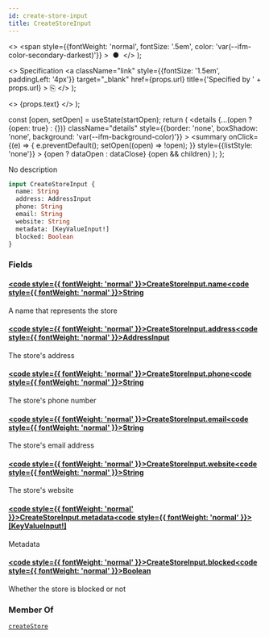 ```yaml
---
id: create-store-input
title: CreateStoreInput
---
```


  <>
    <span
      style={{fontWeight: 'normal', fontSize: '.5em', color: 'var(--ifm-color-secondary-darkest)'}}
    >
      &nbsp;●&nbsp;
    </span>
  </>
);

  <>
    Specification
    <a
      className="link"
      style={{fontSize: '1.5em', paddingLeft: '4px'}}
      target="_blank"
      href={props.url}
      title={'Specified by ' + props.url}
    >
      ⎘
    </a>
  </>
);

  <>
    <span className={props.class}>{props.text}</span>
  </>
);


  const [open, setOpen] = useState(startOpen);
  return (
    <details
      {...(open ? {open: true} : {})}
      className="details"
      style={{border: 'none', boxShadow: 'none', background: 'var(--ifm-background-color)'}}
    >
      <summary
        onClick={(e) => {
          e.preventDefault();
          setOpen((open) => !open);
        }}
        style={{listStyle: 'none'}}
      >
        {open ? dataOpen : dataClose}
      </summary>
      {open && children}
    </details>
  );
};

No description

```graphql
input CreateStoreInput {
  name: String
  address: AddressInput
  phone: String
  email: String
  website: String
  metadata: [KeyValueInput!]
  blocked: Boolean
}
```

### Fields

#### [<code style={{ fontWeight: 'normal' }}>CreateStoreInput.<b>name</b></code>](#)<Bullet />[<code style={{ fontWeight: 'normal' }}><b>String</b></code>](/docs/apis/graphql/types/scalars/string.mdx) <Badge class="badge badge--secondary " text="scalar"/>

A name that represents the store

#### [<code style={{ fontWeight: 'normal' }}>CreateStoreInput.<b>address</b></code>](#)<Bullet />[<code style={{ fontWeight: 'normal' }}><b>AddressInput</b></code>](/docs/apis/graphql/types/inputs/address-input.mdx) <Badge class="badge badge--secondary " text="input"/>

The store's address

#### [<code style={{ fontWeight: 'normal' }}>CreateStoreInput.<b>phone</b></code>](#)<Bullet />[<code style={{ fontWeight: 'normal' }}><b>String</b></code>](/docs/apis/graphql/types/scalars/string.mdx) <Badge class="badge badge--secondary " text="scalar"/>

The store's phone number

#### [<code style={{ fontWeight: 'normal' }}>CreateStoreInput.<b>email</b></code>](#)<Bullet />[<code style={{ fontWeight: 'normal' }}><b>String</b></code>](/docs/apis/graphql/types/scalars/string.mdx) <Badge class="badge badge--secondary " text="scalar"/>

The store's email address

#### [<code style={{ fontWeight: 'normal' }}>CreateStoreInput.<b>website</b></code>](#)<Bullet />[<code style={{ fontWeight: 'normal' }}><b>String</b></code>](/docs/apis/graphql/types/scalars/string.mdx) <Badge class="badge badge--secondary " text="scalar"/>

The store's website

#### [<code style={{ fontWeight: 'normal' }}>CreateStoreInput.<b>metadata</b></code>](#)<Bullet />[<code style={{ fontWeight: 'normal' }}><b>[KeyValueInput!]</b></code>](/docs/apis/graphql/types/inputs/key-value-input.mdx) <Badge class="badge badge--secondary " text="list"/> <Badge class="badge badge--secondary " text="input"/>

Metadata

#### [<code style={{ fontWeight: 'normal' }}>CreateStoreInput.<b>blocked</b></code>](#)<Bullet />[<code style={{ fontWeight: 'normal' }}><b>Boolean</b></code>](/docs/apis/graphql/types/scalars/boolean.mdx) <Badge class="badge badge--secondary " text="scalar"/>

Whether the store is blocked or not

### Member Of

[`createStore`](/docs/apis/graphql/operations/mutations/create-store.mdx) <Badge class="badge badge--secondary badge--relation" text="mutation"/>
